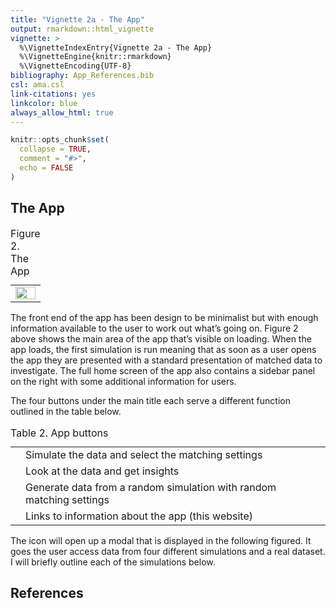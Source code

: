 ```yaml
---
title: "Vignette 2a - The App"
output: rmarkdown::html_vignette
vignette: >
  %\VignetteIndexEntry{Vignette 2a - The App}
  %\VignetteEngine{knitr::rmarkdown}
  %\VignetteEncoding{UTF-8}
bibliography: App_References.bib
csl: ama.csl
link-citations: yes
linkcolor: blue
always_allow_html: true
---
```


```r
knitr::opts_chunk$set(
  collapse = TRUE,
  comment = "#>",
  echo = FALSE
)
```

```{=html}
<script src="https://kit.fontawesome.com/e10eea7053.js" crossorigin="anonymous"></script>
```
## The App

```{=html}
<table style="border: none;">
  <caption style="text-align:left; caption-side:top;"> Figure 2. The App</caption>
  <tr>
  	  <td style="text-align:center"><img src="../man/figures/App_Main.jpeg" border=0 width="100%"> </img></td>
  </tr>
</table>
```
The front end of the app has been design to be minimalist but with enough information available to the user to work out what's going on. Figure 2 above shows the main area of the app that's visible on loading. When the app loads, the first simulation is run meaning that as soon as a user opens the app they are presented with a standard presentation of matched data to investigate. The full home screen of the app also contains a sidebar panel on the right with some additional information for users.

```{=html}

The four buttons under the main title each serve a different function outlined in the table below.<br>
<table style="border: none;">
  <caption style="text-align:left; caption-side:top;"> Table 2. App buttons</caption>
<tr>
	  <td style="text-align:center"><i class="fas fa-cog"></i></td>
    <td> Simulate the data and select the matching settings</span></td>
</tr>
<tr>
	<td style="text-align:center"><i class="fas fa-table"></i></td> 
    <td>Look at the data and get insights</span></td>
</tr>
<tr>
    <td style="text-align:center"><i class="fa fa-shuffle"></i></td>
    <td>Generate data from a random simulation with random matching settings</span></td>
<tr>
	<td style="text-align:center"><i class="fas fa-info"></i></td>
    <td>Links to information about the app (this website)</span></td>
</tr>
</table>
```
The <i class="fas fa-cog"></i> icon will open up a modal that is displayed in the following figured. It goes the user access data from four different simulations and a real dataset. I will briefly outline each of the simulations below.

## References
